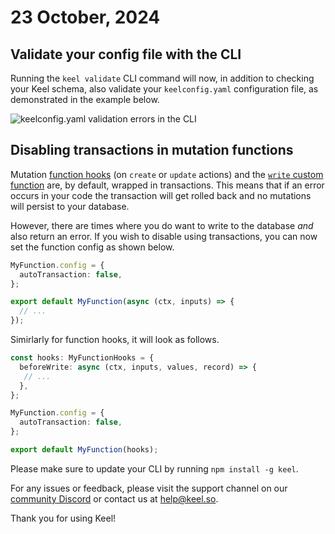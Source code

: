 # 23 October, 2024

## Validate your config file with the CLI

Running the `keel validate` CLI command will now, in addition to checking your Keel schema, also validate your `keelconfig.yaml` configuration file, as demonstrated in the example below.

![keelconfig.yaml validation errors in the CLI](/release-notes/0-396-keel-validation-config-errs.png)

## Disabling transactions in mutation functions

Mutation [function hooks](/functions/action-hooks) (on `create` or `update` actions) and the [`write` custom function](/functions/custom-functions) are, by default, wrapped in transactions. This means that if an error occurs in your code the transaction will get rolled back and no mutations will persist to your database.

However, there are times where you do want to write to the database *and* also return an error. If you wish to disable using transactions, you can now set the function config as shown below.

```ts
MyFunction.config = {
  autoTransaction: false,
};

export default MyFunction(async (ctx, inputs) => {
  // ...
});
```

Simirlarly for function hooks, it will look as follows.

```ts
const hooks: MyFunctionHooks = {
  beforeWrite: async (ctx, inputs, values, record) => {
   // ...
  },
};

MyFunction.config = {
  autoTransaction: false,
};

export default MyFunction(hooks);
```

Please make sure to update your CLI by running `npm install -g keel`.

For any issues or feedback, please visit the support channel on our [community Discord](https://keel.so/discord) or contact us at [help@keel.so](mailto:help@keel.so).

Thank you for using Keel!
